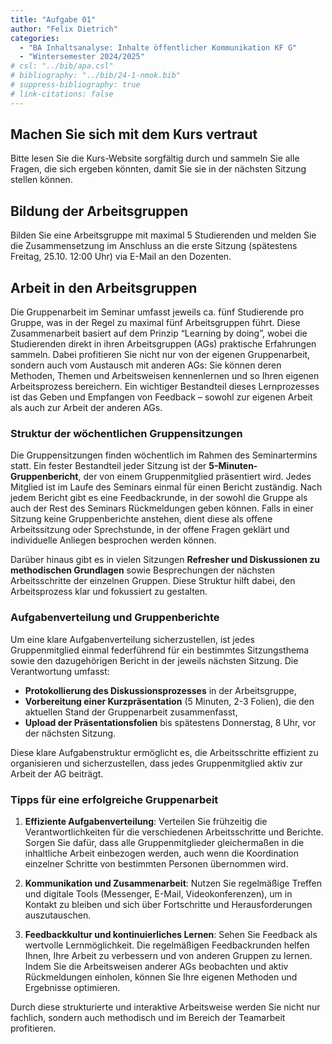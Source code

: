 ```yaml
---
title: "Aufgabe 01"
author: "Felix Dietrich"
categories:
  - "BA Inhaltsanalyse: Inhalte öffentlicher Kommunikation KF G"
  - "Wintersemester 2024/2025"
# csl: "../bib/apa.csl"
# bibliography: "../bib/24-1-nmok.bib"
# suppress-bibliography: true
# link-citations: false
---
```


## Machen Sie sich mit dem Kurs vertraut

Bitte lesen Sie die Kurs-Website sorgfältig durch und sammeln Sie alle Fragen, die sich ergeben könnten, damit Sie sie in der nächsten Sitzung stellen können.

## Bildung der Arbeitsgruppen

Bilden Sie eine Arbeitsgruppe mit maximal 5 Studierenden und melden Sie die Zusammensetzung im Anschluss an die erste Sitzung (spätestens Freitag, 25.10. 12:00 Uhr) via E-Mail an den Dozenten.

## Arbeit in den Arbeitsgruppen

Die Gruppenarbeit im Seminar umfasst jeweils ca. fünf Studierende pro Gruppe, was in der Regel zu maximal fünf Arbeitsgruppen führt. Diese Zusammenarbeit basiert auf dem Prinzip "Learning by doing", wobei die Studierenden direkt in ihren Arbeitsgruppen (AGs) praktische Erfahrungen sammeln. Dabei profitieren Sie nicht nur von der eigenen Gruppenarbeit, sondern auch vom Austausch mit anderen AGs: Sie können deren Methoden, Themen und Arbeitsweisen kennenlernen und so Ihren eigenen Arbeitsprozess bereichern. Ein wichtiger Bestandteil dieses Lernprozesses ist das Geben und Empfangen von Feedback – sowohl zur eigenen Arbeit als auch zur Arbeit der anderen AGs.

### Struktur der wöchentlichen Gruppensitzungen

Die Gruppensitzungen finden wöchentlich im Rahmen des Seminartermins statt. Ein fester Bestandteil jeder Sitzung ist der **5-Minuten-Gruppenbericht**, der von einem Gruppenmitglied präsentiert wird. Jedes Mitglied ist im Laufe des Seminars einmal für einen Bericht zuständig. Nach jedem Bericht gibt es eine Feedbackrunde, in der sowohl die Gruppe als auch der Rest des Seminars Rückmeldungen geben können. Falls in einer Sitzung keine Gruppenberichte anstehen, dient diese als offene Arbeitssitzung oder Sprechstunde, in der offene Fragen geklärt und individuelle Anliegen besprochen werden können.

Darüber hinaus gibt es in vielen Sitzungen **Refresher und Diskussionen zu methodischen Grundlagen** sowie Besprechungen der nächsten Arbeitsschritte der einzelnen Gruppen. Diese Struktur hilft dabei, den Arbeitsprozess klar und fokussiert zu gestalten.

### Aufgabenverteilung und Gruppenberichte

Um eine klare Aufgabenverteilung sicherzustellen, ist jedes Gruppenmitglied einmal federführend für ein bestimmtes Sitzungsthema sowie den dazugehörigen Bericht in der jeweils nächsten Sitzung. Die Verantwortung umfasst:

- **Protokollierung des Diskussionsprozesses** in der Arbeitsgruppe,
- **Vorbereitung einer Kurzpräsentation** (5 Minuten, 2-3 Folien), die den aktuellen Stand der Gruppenarbeit zusammenfasst,
- **Upload der Präsentationsfolien** bis spätestens Donnerstag, 8 Uhr, vor der nächsten Sitzung.

Diese klare Aufgabenstruktur ermöglicht es, die Arbeitsschritte effizient zu organisieren und sicherzustellen, dass jedes Gruppenmitglied aktiv zur Arbeit der AG beiträgt.

### Tipps für eine erfolgreiche Gruppenarbeit

1. **Effiziente Aufgabenverteilung**: Verteilen Sie frühzeitig die Verantwortlichkeiten für die verschiedenen Arbeitsschritte und Berichte. Sorgen Sie dafür, dass alle Gruppenmitglieder gleichermaßen in die inhaltliche Arbeit einbezogen werden, auch wenn die Koordination einzelner Schritte von bestimmten Personen übernommen wird.

2. **Kommunikation und Zusammenarbeit**: Nutzen Sie regelmäßige Treffen und digitale Tools (Messenger, E-Mail, Videokonferenzen), um in Kontakt zu bleiben und sich über Fortschritte und Herausforderungen auszutauschen.

3. **Feedbackkultur und kontinuierliches Lernen**: Sehen Sie Feedback als wertvolle Lernmöglichkeit. Die regelmäßigen Feedbackrunden helfen Ihnen, Ihre Arbeit zu verbessern und von anderen Gruppen zu lernen. Indem Sie die Arbeitsweisen anderer AGs beobachten und aktiv Rückmeldungen einholen, können Sie Ihre eigenen Methoden und Ergebnisse optimieren.

Durch diese strukturierte und interaktive Arbeitsweise werden Sie nicht nur fachlich, sondern auch methodisch und im Bereich der Teamarbeit profitieren.